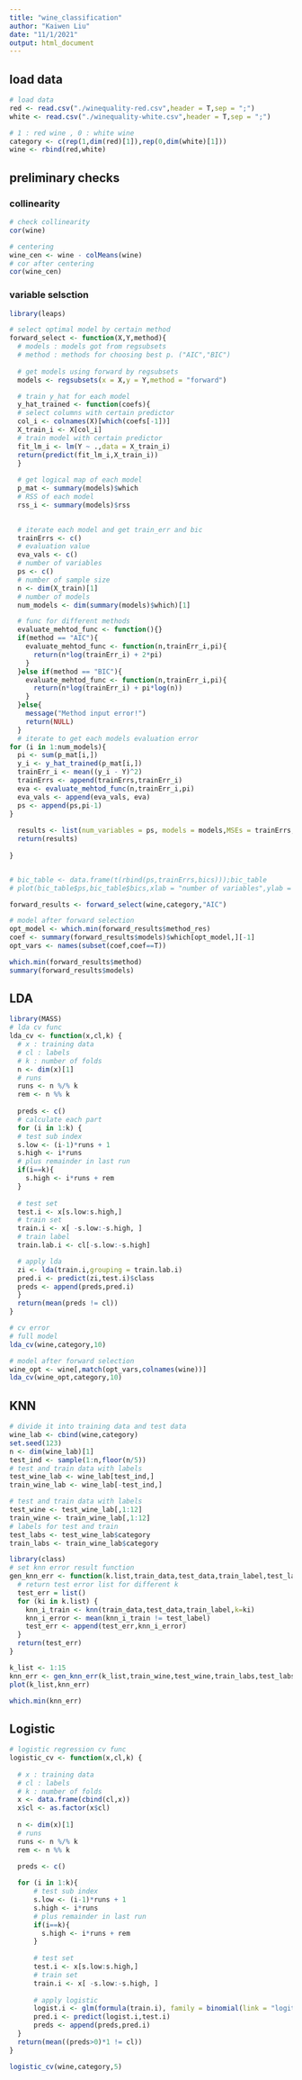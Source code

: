 ```yaml
---
title: "wine_classification"
author: "Kaiwen Liu"
date: "11/1/2021"
output: html_document
---
```


## load data
```r
# load data
red <- read.csv("./winequality-red.csv",header = T,sep = ";")
white <- read.csv("./winequality-white.csv",header = T,sep = ";")

# 1 : red wine , 0 : white wine 
category <- c(rep(1,dim(red)[1]),rep(0,dim(white)[1]))
wine <- rbind(red,white)
```

## preliminary checks

### collinearity 
```r
# check collinearity 
cor(wine)
```

```r
# centering
wine_cen <- wine - colMeans(wine)
# cor after centering
cor(wine_cen)
```

### variable selsction

```r
library(leaps)

# select optimal model by certain method
forward_select <- function(X,Y,method){
  # models : models got from regsubsets
  # method : methods for choosing best p. ("AIC","BIC")
  
  # get models using forward by regsubsets
  models <- regsubsets(x = X,y = Y,method = "forward")

  # train y_hat for each model
  y_hat_trained <- function(coefs){
  # select columns with certain predictor
  col_i <- colnames(X)[which(coefs[-1])]
  X_train_i <- X[col_i]
  # train model with certain predictor
  fit_lm_i <- lm(Y ~ .,data = X_train_i)
  return(predict(fit_lm_i,X_train_i))
  }
  
  # get logical map of each model
  p_mat <- summary(models)$which
  # RSS of each model
  rss_i <- summary(models)$rss
  

  # iterate each model and get train_err and bic
  trainErrs <- c()
  # evaluation value  
  eva_vals <- c()
  # number of variables
  ps <- c()
  # number of sample size
  n <- dim(X_train)[1]
  # number of models
  num_models <- dim(summary(models)$which)[1]

  # func for different methods
  evaluate_mehtod_func <- function(){}
  if(method == "AIC"){
    evaluate_mehtod_func <- function(n,trainErr_i,pi){
      return(n*log(trainErr_i) + 2*pi)
    }
  }else if(method == "BIC"){
    evaluate_mehtod_func <- function(n,trainErr_i,pi){
      return(n*log(trainErr_i) + pi*log(n))
    }
  }else{
    message("Method input error!")
    return(NULL)
  }
  # iterate to get each models evaluation error
for (i in 1:num_models){
  pi <- sum(p_mat[i,]) 
  y_i <- y_hat_trained(p_mat[i,])
  trainErr_i <- mean((y_i - Y)^2)
  trainErrs <- append(trainErrs,trainErr_i)
  eva <- evaluate_mehtod_func(n,trainErr_i,pi)
  eva_vals <- append(eva_vals, eva)
  ps <- append(ps,pi-1)
}
  
  results <- list(num_variables = ps, models = models,MSEs = trainErrs,method_res = eva_vals)
  return(results)
  
}


# bic_table <- data.frame(t(rbind(ps,trainErrs,bics)));bic_table
# plot(bic_table$ps,bic_table$bics,xlab = "number of variables",ylab = "BIC")
```


```r
forward_results <- forward_select(wine,category,"AIC")

# model after forward selection 
opt_model <- which.min(forward_results$method_res)
coef <- summary(forward_results$models)$which[opt_model,][-1]
opt_vars <- names(subset(coef,coef==T))
```



```r
which.min(forward_results$method)
summary(forward_results$models)
```


## LDA
```r
library(MASS)
# lda cv func
lda_cv <- function(x,cl,k) {
  # x : training data
  # cl : labels
  # k : number of folds
  n <- dim(x)[1]
  # runs 
  runs <- n %/% k
  rem <- n %% k
  
  preds <- c()
  # calculate each part
  for (i in 1:k) {
  # test sub index
  s.low <- (i-1)*runs + 1
  s.high <- i*runs
  # plus remainder in last run
  if(i==k){
    s.high <- i*runs + rem
  }
  
  # test set
  test.i <- x[s.low:s.high,]
  # train set
  train.i <- x[ -s.low:-s.high, ]
  # train label
  train.lab.i <- cl[-s.low:-s.high]

  # apply lda 
  zi <- lda(train.i,grouping = train.lab.i)
  pred.i <- predict(zi,test.i)$class
  preds <- append(preds,pred.i)
  }
  return(mean(preds != cl))
}

```

```r
# cv error
# full model
lda_cv(wine,category,10)
```

```r
# model after forward selection
wine_opt <- wine[,match(opt_vars,colnames(wine))]
lda_cv(wine_opt,category,10)
```

## KNN

```r
# divide it into training data and test data
wine_lab <- cbind(wine,category)
set.seed(123)
n <- dim(wine_lab)[1]
test_ind <- sample(1:n,floor(n/5))
# test and train data with labels
test_wine_lab <- wine_lab[test_ind,]
train_wine_lab <- wine_lab[-test_ind,]

# test and train data with labels
test_wine <- test_wine_lab[,1:12]
train_wine <- train_wine_lab[,1:12]
# labels for test and train
test_labs <- test_wine_lab$category
train_labs <- train_wine_lab$category
```

```r
library(class)
# set knn error result function
gen_knn_err <- function(k.list,train_data,test_data,train_label,test_label){
  # return test error list for different k
  test_err = list()
  for (ki in k.list) {
    knn_i_train <- knn(train_data,test_data,train_label,k=ki)
    knn_i_error <- mean(knn_i_train != test_label)
    test_err <- append(test_err,knn_i_error)
  }
  return(test_err)
}
```

```r
k_list <- 1:15
knn_err <- gen_knn_err(k_list,train_wine,test_wine,train_labs,test_labs)
plot(k_list,knn_err)
```
```r
which.min(knn_err)
```


## Logistic

```r
# logistic regression cv func 
logistic_cv <- function(x,cl,k) {
  
  # x : training data
  # cl : labels
  # k : number of folds
  x <- data.frame(cbind(cl,x))
  x$cl <- as.factor(x$cl)
  
  n <- dim(x)[1]
  # runs 
  runs <- n %/% k
  rem <- n %% k

  preds <- c()
  
  for (i in 1:k){
      # test sub index
      s.low <- (i-1)*runs + 1
      s.high <- i*runs
      # plus remainder in last run
      if(i==k){
        s.high <- i*runs + rem
      }
      
      # test set
      test.i <- x[s.low:s.high,]
      # train set
      train.i <- x[ -s.low:-s.high, ]
      
      # apply logistic
      logist.i <- glm(formula(train.i), family = binomial(link = "logit"),maxit = 100, data = train.i)
      pred.i <- predict(logist.i,test.i)
      preds <- append(preds,pred.i)
  }
  return(mean((preds>0)*1 != cl))
}
```

```r
logistic_cv(wine,category,5)

```


